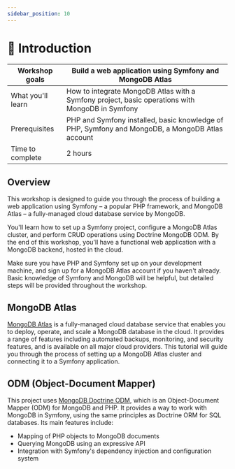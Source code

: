 ```yaml
---
sidebar_position: 10
---
```

# 📘 Introduction


| Workshop goals           | Build a web application using Symfony and MongoDB Atlas |
|--------------------------|--------------------------------------------------------|
| What you'll learn        | How to integrate MongoDB Atlas with a Symfony project, basic operations with MongoDB in Symfony |
| Prerequisites            | PHP and Symfony installed,  basic knowledge of PHP, Symfony and MongoDB, a MongoDB Atlas account |
| Time to complete         | 2 hours |

## Overview

This workshop is designed to guide you through the process of building a web application using Symfony – a popular PHP framework, and MongoDB Atlas – a fully-managed cloud database service by MongoDB. 

You'll learn how to set up a Symfony project, configure a MongoDB Atlas cluster, and perform CRUD operations using Doctrine MongoDB ODM. By the end of this workshop, you'll have a functional web application with a MongoDB backend, hosted in the cloud.

Make sure you have PHP and Symfony set up on your development machine, and sign up for a MongoDB Atlas account if you haven't already. Basic knowledge of Symfony and MongoDB will be helpful, but detailed steps will be provided throughout the workshop.

## MongoDB Atlas

[MongoDB Atlas](https://www.mongodb.com/cloud/atlas) is a fully-managed cloud database service that enables you to deploy, operate, and scale a MongoDB database in the cloud. It provides a range of features including automated backups, monitoring, and security features, and is available on all major cloud providers. This tutorial will guide you through the process of setting up a MongoDB Atlas cluster and connecting it to a Symfony application.

## ODM (Object-Document Mapper)
This project uses [MongoDB Doctrine ODM](https://github.com/doctrine/mongodb-odm), which is an Object-Document Mapper (ODM) for MongoDB and PHP. It provides a way to work with MongoDB in Symfony, using the same principles as Doctrine ORM for SQL databases.
Its main features include:
- Mapping of PHP objects to MongoDB documents
- Querying MongoDB using an expressive API
- Integration with Symfony's dependency injection and configuration system

